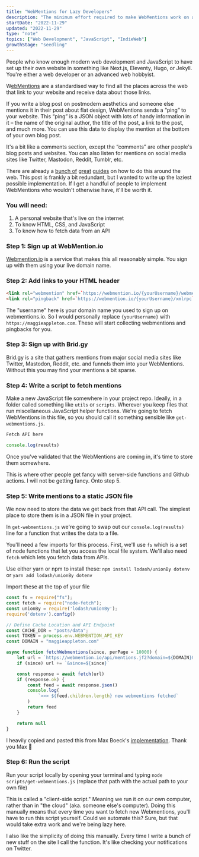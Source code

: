 ```yaml
---
title: "WebMentions for Lazy Developers"
description: "The minimum effort required to make WebMentions work on a personal website"
startDate: "2022-11-29"
updated: "2022-11-29"
type: "note"
topics: ["Web Development", "JavaScript", "IndieWeb"]
growthStage: "seedling"
---
```


<AssumedAudience>
People who know enough modern web development and JavaScript to have set up their own website in something like Next.js, Eleventy, Hugo, or Jekyll. You're either a web developer or an advanced web hobbyist.
</AssumedAudience>

<Spacer size="xs"/>

<IntroParagraph>

W[ebMentions](https://indieweb.org/Webmention) are a standardised way to find all the places across the web that link to your website and receive data about those links.

</IntroParagraph>

 If you write a blog post on postmodern aesthetics and someone else mentions it in their post about flat design, WebMentions sends a “ping” to your website. This “ping” is a JSON object with lots of handy information in it – the name of the original author, the title of the post, a link to the post, and much more. You can use this data to display the mention at the bottom of your own blog post.

It's a bit like a comments section, except the “comments” are other people's blog posts and websites. You can also listen for mentions on social media sites like Twitter, Mastodon, Reddit, Tumblr, etc.

There are already a [bunch of]() [great]() [guides]() on how to do this around the web. This post is frankly a bit redundant, but I wanted to write up the laziest possible implementation. If I get a handful of people to implement WebMentions who wouldn't otherwise have, it'll be worth it.

### You will need:
1. A personal website that's live on the internet
2. To know HTML, CSS, and JavaScript
3. To know how to fetch data from an API

### Step 1: Sign up at WebMention.io
[Webmention.io](https://webmention.io/) is a service that makes this all reasonably simple. You sign up with them using your live domain name.

### Step 2: Add links to your HTML header

```html
<link rel="webmention" href=`https://webmention.io/{yourUsername}/webmention` />
<link rel="pingback" href=`https://webmention.io/{yourUsername}/xmlrpc` />
```

The "username" here is your domain name you used to sign up on webmentions.io. So I would personally replace `{yourUsername}` with `https://maggieappleton.com`. These will start collecting webmentions and pingbacks for you.

### Step 3: Sign up with Brid.gy

Brid.gy is a site that gathers mentions from major social media sites like Twitter, Mastodon, Reddit, etc. and funnels them into your WebMentions. Without this you may find your mentions a bit sparse.

### Step 4: Write a script to fetch mentions

Make a new JavaScript file somewhere in your project repo. Ideally, in a folder called something like `utils` or `scripts`. Wherever you keep files that run miscellaneous JavaScript helper functions. We're going to fetch WebMentions in this file, so you should call it something sensible like `get-webmentions.js`. 

```js
Fetch API here

console.log(results)
```

Once you've validated that the WebMentions are coming in, it's time to store them somewhere.

This is where other people get fancy with server-side functions and Github actions. I will not be getting fancy. Onto step 5.

### Step 5: Write mentions to a static JSON file

We now need to store the data we get back from that API call. The simplest place to store them is in a JSON file in your project.

In `get-webmentions.js` we're going to swap out our `console.log(results)` line for a function that writes the data to a file.

You'll need a few imports for this process. First, we'll use `fs` which is a set of node functions that let you access the local file system. We'll also need `fetch` which lets you fetch data from APIs. 

Use either yarn or npm to install these: `npm install lodash/unionBy dotenv` or `yarn add lodash/unionBy dotenv`

Import these at the top of your file

```js
const fs = require("fs");
const fetch = require("node-fetch");
const unionBy = require('lodash/unionBy');
require('dotenv').config()
```

```js
// Define Cache Location and API Endpoint
const CACHE_DIR = "posts/data";
const TOKEN = process.env.WEBMENTION_API_KEY
const DOMAIN = "maggieappleton.com"

async function fetchWebmentions(since, perPage = 10000) {
    let url = `https://webmention.io/api/mentions.jf2?domain=${DOMAIN}&token=${TOKEN}&per-page=${perPage}`
    if (since) url += `&since=${since}`

    const response = await fetch(url)
    if (response.ok) {
        const feed = await response.json()
        console.log(
            `>>> ${feed.children.length} new webmentions fetched`
        )
        return feed
    }

    return null
}
```

I heavily copied and pasted this from Max Boeck's [implementation](https://github.com/maxboeck/mxb/blob/master/src/data/webmentions.js). Thank you Max <span role="img">🙏</span>

### Step 6: Run the script

Run your script locally by opening your terminal and typing `node scripts/get-webmentions.js` (replace that path with the actual path to your own file)

This is called a "client-side script." Meaning we run it on our own computer, rather than in "the cloud" (aka. someone else's computer). Doing this manually means that every time you want to fetch new Webmentions, you'll have to run this script yourself. Could we automate this? Sure, but that would take extra work and we're being lazy here.

I also like the simplicity of doing this manually. Every time I write a bunch of new stuff on the site I call the function. It's like checking your notifications on Twitter.